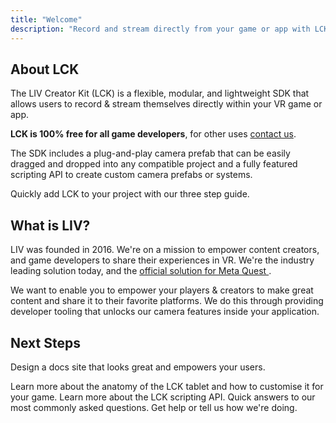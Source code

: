 ```yaml
---
title: "Welcome"
description: "Record and stream directly from your game or app with LCK."
---
```


## About LCK

The LIV Creator Kit (LCK) is a flexible, modular, and lightweight SDK that allows users to record & stream themselves directly within your VR game or app.

**LCK is 100% free for all game developers**, for other uses [contact us](/learn-more/contact-us).

The SDK includes a plug-and-play camera prefab that can be easily dragged and dropped into any compatible project and a fully featured scripting API to create custom camera prefabs or systems.

<Card title="Get Started With LCK" icon="rocket" horizontal={false} href="/installation" cta="Start now">
  Quickly add LCK to your project with our three step guide.
</Card>

## What is LIV?

LIV was founded in 2016. We're on a mission to empower content creators, and game developers to share their experiences in VR. We're the industry leading solution today, and the [official solution for Meta Quest ](https://developers.meta.com/horizon/blog/meta-quest-developer-LIV-mixed-reality-capture-support-sdk/).

We want to enable you to empower your players & creators to make great content and share it to their favorite platforms. We do this through providing developer tooling that unlocks our camera features inside your application.

## Next Steps

Design a docs site that looks great and empowers your users.

<Columns cols={2}>
  <Card title="Customising The Tablet" icon="palette" href="/customisation/tablet-intro">
    Learn more about the anatomy of the LCK tablet and how to customise it for your game.
  </Card>
  <Card title="API documentation" icon="terminal" href="/api-reference/introduction">
    Learn more about the LCK scripting API.
  </Card>
  <Card title="Frequently Asked Questions" icon="question" href="/learn-more/faq">
    Quick answers to our most commonly asked questions.
  </Card>
  <Card title="Contact Us" icon="map" href="/learn-more/contact-us">
    Get help or tell us how we're doing.
  </Card>
</Columns>